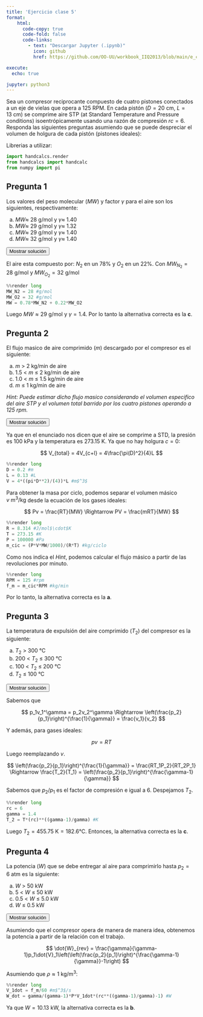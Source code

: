```yaml
---
title: 'Ejercicio clase 5'
format:
    html: 
      code-copy: true
      code-fold: false
      code-links: 
        - text: "Descargar Jupyter (.ipynb)"
          icon: github
          href: https://github.com/OO-UU/workbook_IIQ2013/blob/main/e_clase/jupyter/IIQ2013_C5.ipynb

execute: 
  echo: true

jupyter: python3
---
```



Sea un compresor reciprocante compuesto de cuatro pistones conectados a un eje de vielas que opera a $125~\text{RPM}$. En cada pistón ($D = 20~\text{cm}$, $L = 13~\text{cm}$) se comprime aire STP (at Standard Temperature and Pressure conditions) isoentrópicamente usando una razón de compresión $rc = 6$. Responda las siguientes preguntas asumiendo que se puede despreciar el volumen de holgura de cada pistón (pistones ideales):

Librerias a utilizar:

```python
import handcalcs.render
from handcalcs import handcalc
from numpy import pi
```

## Pregunta 1

Los valores del peso molecular ($MW$) y factor $\gamma$ para el aire son los siguientes, respectivamente:

(a) $MW\approx$ 28 g/mol y $\gamma\approx$ 1.40 \
(b) $MW\approx$ 29 g/mol y $\gamma\approx$ 1.32 \
(c) $MW\approx$ 29 g/mol y $\gamma\approx$ 1.40 \
(d) $MW\approx$ 32 g/mol y $\gamma\approx$ 1.40

<button class="btn btn-success" data-bs-toggle="collapse" href="#ec_2-1-sol" aria-expanded="false">Mostrar solución</button>

::: {#ec_2-1-sol .collapse .multi-collapse}

El aire esta compuesto por: $N_2$ en un $78\%$ y $O_2$ en un $22\%$. Con $MW_{N_2} = 28~\text{g/mol}$ y $MW_{O_2} = 32~\text{g/mol}$

```python
%%render long
MW_N2 = 28 #g/mol
MW_O2 = 32 #g/mol
MW = 0.78*MW_N2 + 0.22*MW_O2
```

Luego $MW\approx29~\text{g/mol}$ y $\gamma=1.4$. Por lo tanto la alternativa correcta es la **c**.
:::

## Pregunta 2

El flujo masico de aire comprimido ($m$) descargado por el compresor es el siguiente:

(a) $m$ > 2 kg/min de aire \
(b) 1.5 < $m$ ≤ 2 kg/min de aire \
(c) 1.0 < $m$ ≤ 1.5 kg/min de aire \
(d) $m$ ≤ 1 kg/min de aire

*Hint: Puede estimar dicho flujo masico considerando el volumen especifico del aire STP y el volumen total barrido por los cuatro pistones operando a 125 rpm.*

<button class="btn btn-success" data-bs-toggle="collapse" href="#ec_2-1-sol" aria-expanded="false">Mostrar solución</button>

::: {#ec_2-1-sol .collapse .multi-collapse}

Ya que en el enunciado nos dicen que el aire se comprime a STD, la presión es $100~\text{kPa}$ y la temperatura es $273.15~\text{K}$. Ya que no hay holgura $c=0$:

$$
V_{total} = 4V_{c+l} = 4\frac{\pi(D)^2}{4}L
$$

```python
%%render long
D = 0.2 #m
L = 0.13 #L
V = 4*((pi*D**2)/(4))*L #m$^3$
```

Para obtener la masa por ciclo, podemos separar el volumen másico $v~\text{m}^3\text{/kg}$ desde la ecuación de los gases ideales:

$$
Pv = \frac{RT}{MW} \Rightarrow PV = \frac{mRT}{MW}
$$

```python
%%render long
R = 8.314 #J/mol$\cdot$K
T = 273.15 #K
P = 100000 #Pa
m_cic = (P*V*MW/1000)/(R*T) #kg/ciclo
```

Como nos indica el *Hint*, podemos calcular el flujo másico a partir de las revoluciones por minuto.

```python
%%render long
RPM = 125 #rpm
f_m = m_cic*RPM #kg/min
```

Por lo tanto, la alternativa correcta es la **a**.
:::

## Pregunta 3

La temperatura de expulsión del aire comprimido ($T_2$) del compresor es la siguiente:

(a) $T_2$ > 300 °C \
(b) 200 < $T_2$ ≤ 300 °C \
(c) 100 < $T_2$ ≤ 200 °C \
(d) $T_2$ ≤ 100 °C

<button class="btn btn-success" data-bs-toggle="collapse" href="#ec_2-1-sol" aria-expanded="false">Mostrar solución</button>

::: {#ec_2-1-sol .collapse .multi-collapse}

Sabemos que

$$
p_1v_1^\gamma = p_2v_2^\gamma \Rightarrow \left(\frac{p_2}{p_1}\right)^{\frac{1}{\gamma}} = \frac{v_1}{v_2}
$$

Y además, para gases ideales:

$$
pv = RT
$$

Luego reemplazando $v$.

$$
\left(\frac{p_2}{p_1}\right)^{\frac{1}{\gamma}} = \frac{RT_1P_2}{RT_2P_1} \Rightarrow \frac{T_2}{T_1} = \left(\frac{p_2}{p_1}\right)^{\frac{\gamma-1}{\gamma}}
$$

Sabemos que $p_2/p_1$ es el factor de compresión e igual a $6$. Despejamos $T_2$.

```python
%%render long
rc = 6
gamma = 1.4
T_2 = T*(rc)**((gamma-1)/gamma) #K
```

Luego $T_2 = 455.75~\text{K} = 182.6\text{°C}$. Entonces, la alternativa correcta es la **c**.
:::

## Pregunta 4

La potencia ($W$) que se debe entregar al aire para comprimirlo hasta $p_2 = 6~\text{atm}$ es la siguiente:

(a) $W$ > 50 kW \
(b) 5 < $W$ ≤ 50 kW \
(c) 0.5 < $W$ ≤ 5.0 kW \
(d) $W$ ≤ 0.5 kW

<button class="btn btn-success" data-bs-toggle="collapse" href="#ec_2-1-sol" aria-expanded="false">Mostrar solución</button>

::: {#ec_2-1-sol .collapse .multi-collapse}

Asumiendo que el compresor opera de manera de manera idea, obtenemos la potencia a partir de la relación con el trabajo.

$$
\dot{W}_{rev} = \frac{\gamma}{\gamma-1}p_1\dot{V}_1\left(\left(\frac{p_2}{p_1}\right)^{\frac{\gamma-1}{\gamma}}-1\right)
$$

Asumiendo que $\rho\approx1~\text{kg/m}^3$:

```python
%%render long
V_1dot = f_m/60 #m$^3$/s
W_dot = gamma/(gamma-1)*P*V_1dot*(rc**((gamma-1)/gamma)-1) #W
```

Ya que $W = 10.13~\text{kW}$, la alternativa correcta es la **b**.
:::


